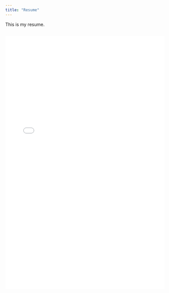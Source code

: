 ```yaml
---
title: "Resume"
---
```


This is my resume.

```         
```

<embed src="media/resume.pdf" type="application/pdf" width="100%" height="800px" />
